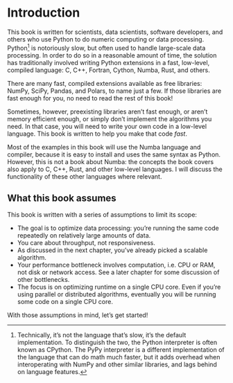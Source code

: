 # Introduction {.unnumbered}

This book is written for scientists, data scientists, software developers, and others who use Python to do numeric computing or data processing.
Python[^cpython] is notoriously slow, but often used to handle large-scale data processing.
In order to do so in a reasonable amount of time, the solution has traditionally involved writing Python extensions in a fast, low-level, compiled language: C, C++, Fortran, Cython, Numba, Rust, and others.

There are many fast, compiled extensions available as free libraries: NumPy, SciPy, Pandas, and Polars, to name just a few.
If those libraries are fast enough for you, no need to read the rest of this book!

Sometimes, however, preexisting libraries aren't fast enough, or aren't memory efficient enough, or simply don't implement the algorithms you need.
In that case, you will need to write your own code in a low-level language.
This book is written to help you make that code _fast_.

Most of the examples in this book will use the Numba language and compiler, because it is easy to install and uses the same syntax as Python.
However, this is not a book about Numba: the concepts the book covers also apply to C, C++, Rust, and other low-level languages.
I will discuss the functionality of these other languages where relevant.

## What this book assumes

This book is written with a series of assumptions to limit its scope:

* The goal is to optimize data processing: you're running the same code repeatedly on relatively large amounts of data.
* You care about throughput, not responsiveness.
* As discussed in the next chapter, you've already picked a scalable algorithm.
* Your performance bottleneck involves computation, i.e. CPU or RAM, not disk or network access.
  See a later chapter for some discussion of other bottlenecks.
* The focus is on optimizing runtime on a single CPU core.
  Even if you're using parallel or distributed algorithms, eventually you will be running some code on a single CPU core.

With those assumptions in mind, let's get started!

[^cpython]: Technically, it's not the language that's slow, it's the default implementation. To distinguish the two, the Python interpreter is often known as CPython. The PyPy interpreter is a different implementation of the language that can do math much faster, but it adds overhead when interoperating with NumPy and other similar libraries, and lags behind on language features.
